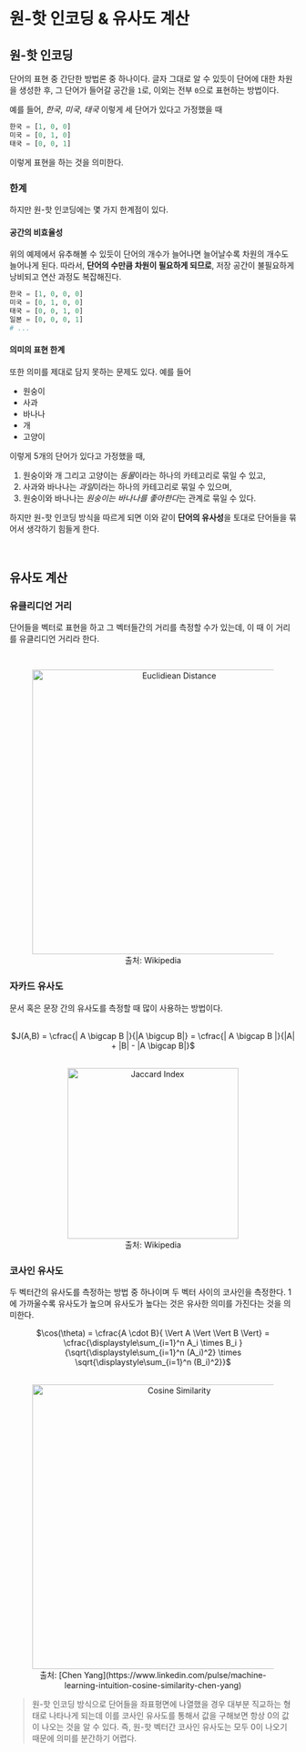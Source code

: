 # 원-핫 인코딩 & 유사도 계산

## 원-핫 인코딩

단어의 표현 중 간단한 방법론 중 하나이다. 글자 그대로 알 수 있듯이 단어에 대한 차원을 생성한 후, 그 단어가 들어갈 공간을 `1`로, 이외는 전부 `0`으로 표현하는 방법이다.

예를 들어, _한국_, _미국_, _태국_ 이렇게 세 단어가 있다고 가정했을 때

```py
한국 = [1, 0, 0]
미국 = [0, 1, 0]
태국 = [0, 0, 1]
```

이렇게 표현을 하는 것을 의미한다.

### 한계

하지만 원-핫 인코딩에는 몇 가지 한계점이 있다.

#### 공간의 비효율성

위의 예제에서 유추해볼 수 있듯이 단어의 개수가 늘어나면 늘어날수록 차원의 개수도 늘어나게 된다.
따라서, **단어의 수만큼 차원이 필요하게 되므로**, 저장 공간이 불필요하게 낭비되고 연산 과정도 복잡해진다.

```py
한국 = [1, 0, 0, 0]
미국 = [0, 1, 0, 0]
태국 = [0, 0, 1, 0]
일본 = [0, 0, 0, 1]
# ...
```

#### 의미의 표현 한계

또한 의미를 제대로 담지 못하는 문제도 있다. 예를 들어

- 원숭이
- 사과
- 바나나
- 개
- 고양이

이렇게 5개의 단어가 있다고 가정했을 때,

1. 원숭이와 개 그리고 고양이는 *동물*이라는 하나의 카테고리로 묶일 수 있고,
2. 사과와 바나나는 *과일*이라는 하나의 카테고리로 묶일 수 있으며,
3. 원숭이와 바나나는 *원숭이는 바나나를 좋아한다*는 관계로 묶일 수 있다.

하지만 원-핫 인코딩 방식을 따르게 되면 이와 같이 **단어의 유사성**을 토대로 단어들을 묶어서 생각하기 힘들게 한다.

<br />

## 유사도 계산

### 유클리디언 거리

단어들을 벡터로 표현을 하고 그 벡터들간의 거리를 측정할 수가 있는데, 이 때 이 거리를 유클리디언 거리라 한다.

<br />

<center>
  <figure>
    <img
      src="https://upload.wikimedia.org/wikipedia/commons/thumb/1/10/Euclidean_distance_3d_2_cropped.png/1024px-Euclidean_distance_3d_2_cropped.png"
      alt="Euclidiean Distance"
      width="500"
    />
    <figcaption>출처: Wikipedia</figcaption>
  </figure>
</center>

### 자카드 유사도

문서 혹은 문장 간의 유사도를 측정할 때 많이 사용하는 방법이다.

<br />

<center>$J(A,B) = \cfrac{| A \bigcap B |}{|A \bigcup B|} = \cfrac{| A \bigcap B |}{|A| + |B| - |A \bigcap B|}$</center>

<br />

<center>
  <figure>
    <img
      src="https://upload.wikimedia.org/wikipedia/commons/thumb/1/1f/Intersection_of_sets_A_and_B.svg/1024px-Intersection_of_sets_A_and_B.svg.png"
      alt="Jaccard Index"
      width="300"
    />
    <figcaption>출처: Wikipedia</figcaption>
  </figure>
</center>

### 코사인 유사도

두 벡터간의 유사도를 측정하는 방법 중 하나이며 두 벡터 사이의 코사인을 측정한다. 1에 가까울수록 유사도가 높으며 유사도가 높다는 것은 유사한 의미를 가진다는 것을 의미한다.

<center>$\cos(\theta) = \cfrac{A \cdot B}{ \Vert A \Vert \Vert B \Vert} = \cfrac{\displaystyle\sum_{i=1}^n A_i \times B_i }{\sqrt{\displaystyle\sum_{i=1}^n (A_i)^2} \times \sqrt{\displaystyle\sum_{i=1}^n (B_i)^2}}$</center>

<br />

<center>
  <figure>
    <img
      src="https://media.licdn.com/dms/image/C4D12AQGLuiuropsWUA/article-cover_image-shrink_720_1280/0/1520203391934?e=2147483647&v=beta&t=0q8pImQxS1toIpFrnF9FIdWEsOQ1eUmZF_PGr50bJUY"
      alt="Cosine Similarity"
      width="500"
    />
    <figcaption>
      출처: [Chen
      Yang](https://www.linkedin.com/pulse/machine-learning-intuition-cosine-similarity-chen-yang)
    </figcaption>
  </figure>
</center>

> 원-핫 인코딩 방식으로 단어들을 좌표평면에 나열했을 경우 대부분 직교하는 형태로 나타나게 되는데 이를 코사인 유사도를 통해서 값을 구해보면 항상 0의 값이 나오는 것을 알 수 있다.
> 즉, 원-핫 벡터간 코사인 유사도는 모두 0이 나오기 때문에 의미를 분간하기 어렵다.

